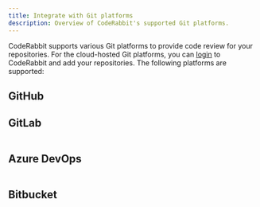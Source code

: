 ```yaml
---
title: Integrate with Git platforms
description: Overview of CodeRabbit's supported Git platforms.
---
```



CodeRabbit supports various Git platforms to provide code review for your repositories. For the cloud-hosted Git platforms, you can [login][login] to CodeRabbit and add your repositories. The following platforms are supported:

## GitHub

<Table
	columns={[
		{ key: "host", label: "Host" },
		{ key: "support", label: "Support" }
	]}
	sections={[
		{
			rows: [
				{ host: "GitHub.com", support: "Supported" },
				{ host: "GitHub Enterprise Server", support: "Supported" }
			]
		}
	]}
/>

## GitLab

<Table
	columns={[
		{ key: "host", label: "Host" },
		{ key: "support", label: "Support" }
	]}
	sections={[
		{
			rows: [
				{ host: "GitLab.com", support: "Supported" },
				{ host: "GitLab Self Managed", support: "Supported" }
			]
		}
	]}
/>

## Azure DevOps

<Table
	columns={[
		{ key: "host", label: "Host" },
		{ key: "support", label: "Support" }
	]}
	sections={[
		{
			rows: [
				{ host: "Azure DevOps", support: "Supported" }
			]
		}
	]}
/>

## Bitbucket

<Table
	columns={[
		{ key: "host", label: "Host" },
		{ key: "support", label: "Support" }
	]}
	sections={[
		{
			rows: [
				{ host: "Bitbucket Datacenter", support: "Supported" },
				{ host: "Bitbucket Cloud", support: "Supported" }
			]
		}
	]}
/>

[login]: https://app.coderabbit.ai/login?free-trial
